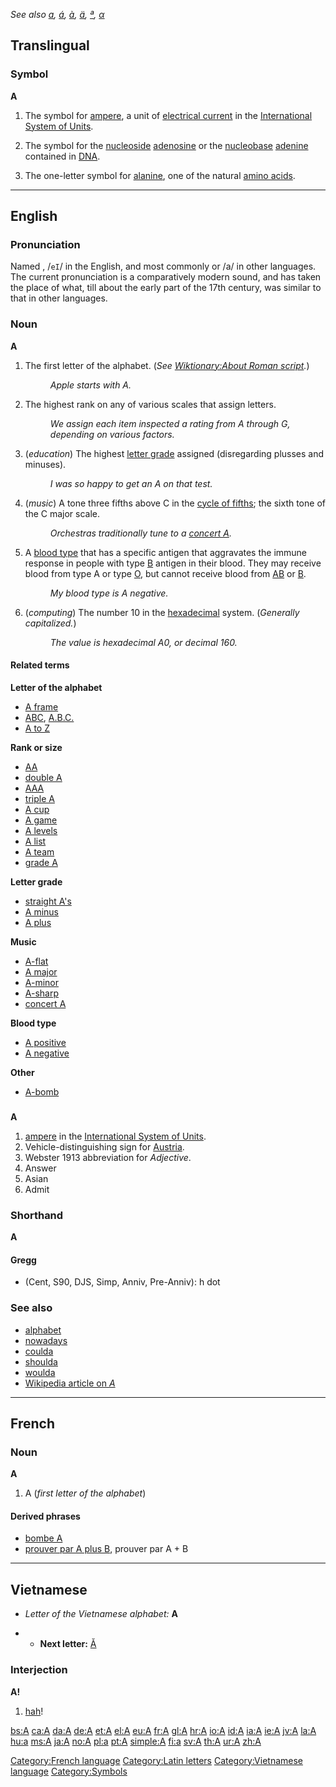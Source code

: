 ''See also [[a]], [[á]], [[à]], [[ä]], [[ª]], [[α]]''
{{Wikisource1911Enc|A}}
==Translingual==
===Symbol===
'''A'''

# {{physics}} The symbol for [[ampere]], a unit of [[electrical current]] in the [[International System of Units]].
# {{biochemistry}} The symbol for the [[nucleoside]] [[adenosine]] or the [[nucleobase]] [[adenine]] contained in [[DNA]].
# {{biochemistry}} The one-letter symbol for [[alanine]], one of the natural [[amino acid]]s.
----

==English==

{{rank|little|now|then|79|A|should|can|made}}

===Pronunciation===
Named {{IPAchar|/eɪ/}}, /<tt>eI</tt>/ in the English, and most commonly {{IPAchar|/ɑː/, /A:/}} or /a/ in other languages. The current pronunciation is a comparatively modern sound, and has taken the place of what, till about the early part of the 17th century, was similar to that in other languages.

===Noun===
'''A'''

# The first letter of the alphabet. (''See [[Wiktionary:About Roman script]].'')
#: ''Apple starts with A.''
# The highest rank on any of various scales that assign letters.
#: ''We assign each item inspected a rating from A through G, depending on various factors.''
# (''education'') The highest [[letter grade]] assigned (disregarding plusses and minuses).
#: ''I was so happy to get an A on that test.''
# (''music'') A tone three fifths above C in the [[cycle of fifths]]; the sixth tone of the C major scale.
#: ''Orchestras traditionally tune to a [[concert A]].''
# A [[blood type]] that has a specific antigen that aggravates the immune response in people with type [[B]] antigen in their blood. They may receive blood from type A or type [[O]], but cannot receive blood from [[AB]] or [[B]].
#: ''My blood type is A negative.''
# (''computing'') The number 10 in the [[hexadecimal]] system. (''Generally capitalized.'')
#: ''The value is hexadecimal A0, or decimal 160.''

====Related terms====

'''Letter of the alphabet'''
*[[A frame]]
*[[ABC]], [[A.B.C.]] <!-- also in the plural -->
*[[A to Z]]

'''Rank or size'''
*[[AA]]
*[[double A]]
*[[AAA]]
*[[triple A]]
*[[A cup]]
*[[A game]]
*[[A levels]]
*[[A list]]
*[[A team]]
*[[grade A]]

'''Letter grade'''
*[[straight A's]]
*[[A minus]]
*[[A plus]]

'''Music'''
*[[A-flat]]
*[[A major]]
*[[A-minor]]
*[[A-sharp]]
*[[concert A]]

'''Blood type'''
*[[A positive]]
*[[A negative]]

'''Other'''
*[[A-bomb]]

==={{abbreviation}}===
'''A'''

# [[ampere]] in the [[International System of Units]].
# Vehicle-distinguishing sign for [[Austria]].
# Webster 1913 abbreviation for ''Adjective''.
# Answer
# Asian
# Admit

===Shorthand===
'''A'''

====Gregg====
* (Cent, S90, DJS, Simp, Anniv, Pre-Anniv): h dot

===See also===
*[[alphabet]]
*[[nowadays]]
*[[coulda]]
*[[shoulda]]
*[[woulda]]
*[[w:A|Wikipedia article on ''A'']]

----

==French==
===Noun===
'''A'''

#A (''first letter of the alphabet'')

====Derived phrases====
*[[bombe A]]
*[[prouver par A plus B]], prouver par A + B

----

==Vietnamese==
*''Letter of the Vietnamese alphabet:'' '''A'''

**'''Next letter:''' [[Ă]]

===Interjection===
'''A!'''

#[[hah]]!

[[Category:French language]]
[[Category:Latin letters]]
[[Category:Vietnamese language]]
[[Category:Symbols]]

[[bs:A]]
[[ca:A]]
[[da:A]]
[[de:A]]
[[et:A]]
[[el:A]]
[[eu:A]]
[[fr:A]]
[[gl:A]]
[[hr:A]]
[[io:A]]
[[id:A]]
[[ia:A]]
[[ie:A]]
[[jv:A]]
[[la:A]]
[[hu:a]]
[[ms:A]]
[[ja:A]]
[[no:A]]
[[pl:a]]
[[pt:A]]
[[simple:A]]
[[fi:a]]
[[sv:A]]
[[th:A]]
[[ur:A]]
[[zh:A]]